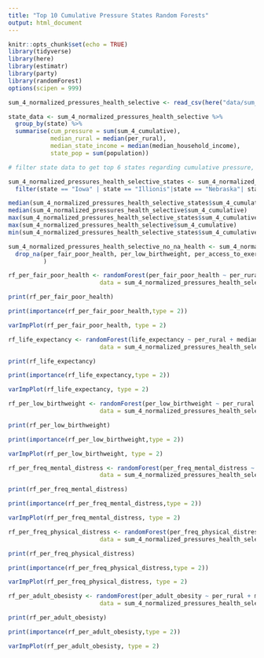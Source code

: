 ```yaml
---
title: "Top 10 Cumulative Pressure States Random Forests"
output: html_document
---
```


```r
knitr::opts_chunk$set(echo = TRUE)
library(tidyverse)
library(here)
library(estimatr)
library(party)
library(randomForest)
options(scipen = 999)
```

```r
sum_4_normalized_pressures_health_selective <- read_csv(here("data/sum_4_normalized_pressures_health_selective.csv"))
```

```r
state_data <- sum_4_normalized_pressures_health_selective %>% 
  group_by(state) %>% 
  summarise(cum_pressure = sum(sum_4_cumulative),
            median_rural = median(per_rural), 
            median_state_income = median(median_household_income),
            state_pop = sum(population))
```

```r
# filter state data to get top 6 states regarding cumulative pressure, filter for those states

sum_4_normalized_pressures_health_selective_states <- sum_4_normalized_pressures_health_selective %>% 
  filter(state == "Iowa" | state == "Illionis"|state == "Nebraska"| state == "Indiana"| state =="Minnesota"| state =="Kansas")

```


```r
median(sum_4_normalized_pressures_health_selective_states$sum_4_cumulative)
median(sum_4_normalized_pressures_health_selective$sum_4_cumulative)
max(sum_4_normalized_pressures_health_selective_states$sum_4_cumulative)
max(sum_4_normalized_pressures_health_selective$sum_4_cumulative)
min(sum_4_normalized_pressures_health_selective_states$sum_4_cumulative)
```

```r
sum_4_normalized_pressures_health_selective_no_na_health <- sum_4_normalized_pressures_health_selective_states %>% 
  drop_na(per_fair_poor_health, per_low_birthweight, per_access_to_exercise, life_expectancy, per_freq_mental_distress, per_freq_mental_distress, per_adult_obesity, median_household_income, per_rural, per_access_to_exercise, per_uninsured, primary_care_phys_quartile, mental_health_providers_quartile, per_child_poverty, air_pollution_avg_daily_pm2.5, drinking_water_violation_quartile, per_severe_house_cost_burden, per_severe_housing_problems, per_food_insecure, sum_4_cumulative, per_limited_access_healthy_food, per_black, per_asian, per_am_indian_alaska_native, per_nativeHA_other_pacific_isl, per_hispanic, population, per_smokers, per_physically_inactive, per_excessive_drinking, per_flu_vaccinated, per_completed_hs, per_some_college, traffic_volume, per_broadband_access
          )
```

```r
rf_per_fair_poor_health <- randomForest(per_fair_poor_health ~ per_rural + median_household_income + population + per_access_to_exercise + per_uninsured + primary_care_phys_quartile + mental_health_providers_quartile + per_child_poverty + air_pollution_avg_daily_pm2.5 +  drinking_water_violation_quartile + per_severe_house_cost_burden + per_severe_housing_problems + per_food_insecure + sum_4_cumulative + per_limited_access_healthy_food + per_black + per_asian + per_am_indian_alaska_native + per_nativeHA_other_pacific_isl + per_hispanic + per_smokers + per_physically_inactive + per_excessive_drinking + per_flu_vaccinated + per_completed_hs + per_some_college + traffic_volume + per_broadband_access,
                          data = sum_4_normalized_pressures_health_selective_no_na_health, importance = TRUE)

print(rf_per_fair_poor_health)

print(importance(rf_per_fair_poor_health,type = 2))

varImpPlot(rf_per_fair_poor_health, type = 2)
```
```r
rf_life_expectancy <- randomForest(life_expectancy ~ per_rural + median_household_income + population + per_access_to_exercise + per_uninsured + primary_care_phys_quartile + mental_health_providers_quartile + per_child_poverty + air_pollution_avg_daily_pm2.5 +  drinking_water_violation_quartile + per_severe_house_cost_burden + per_severe_housing_problems + per_food_insecure + sum_4_cumulative + per_limited_access_healthy_food + per_black + per_asian + per_am_indian_alaska_native + per_nativeHA_other_pacific_isl + per_hispanic + per_smokers + per_physically_inactive + per_excessive_drinking + per_flu_vaccinated + per_completed_hs + per_some_college + traffic_volume + per_broadband_access,
                          data = sum_4_normalized_pressures_health_selective_no_na_health, importance = TRUE)

print(rf_life_expectancy)

print(importance(rf_life_expectancy,type = 2))

varImpPlot(rf_life_expectancy, type = 2)
```

```r
rf_per_low_birthweight <- randomForest(per_low_birthweight ~ per_rural + median_household_income + population + per_access_to_exercise + per_uninsured + primary_care_phys_quartile + mental_health_providers_quartile + per_child_poverty + air_pollution_avg_daily_pm2.5 +  drinking_water_violation_quartile + per_severe_house_cost_burden + per_severe_housing_problems + per_food_insecure + sum_4_cumulative + per_limited_access_healthy_food + per_black + per_asian + per_am_indian_alaska_native + per_nativeHA_other_pacific_isl + per_hispanic + per_smokers + per_physically_inactive + per_excessive_drinking + per_flu_vaccinated + per_completed_hs + per_some_college + traffic_volume + per_broadband_access,
                          data = sum_4_normalized_pressures_health_selective_no_na_health, importance = TRUE)

print(rf_per_low_birthweight)

print(importance(rf_per_low_birthweight,type = 2))

varImpPlot(rf_per_low_birthweight, type = 2)
```

```r
rf_per_freq_mental_distress <- randomForest(per_freq_mental_distress ~ per_rural + median_household_income + population + per_access_to_exercise + per_uninsured + primary_care_phys_quartile + mental_health_providers_quartile + per_child_poverty + air_pollution_avg_daily_pm2.5 +  drinking_water_violation_quartile + per_severe_house_cost_burden + per_severe_housing_problems + per_food_insecure + sum_4_cumulative + per_limited_access_healthy_food + per_black + per_asian + per_am_indian_alaska_native + per_nativeHA_other_pacific_isl + per_hispanic + per_smokers + per_physically_inactive + per_excessive_drinking + per_flu_vaccinated + per_completed_hs + per_some_college + traffic_volume + per_broadband_access,
                          data = sum_4_normalized_pressures_health_selective_no_na_health, importance = TRUE)

print(rf_per_freq_mental_distress)

print(importance(rf_per_freq_mental_distress,type = 2))

varImpPlot(rf_per_freq_mental_distress, type = 2)
```

```r
rf_per_freq_physical_distress <- randomForest(per_freq_physical_distress ~ per_rural + median_household_income + population + per_access_to_exercise + per_uninsured + primary_care_phys_quartile + mental_health_providers_quartile + per_child_poverty + air_pollution_avg_daily_pm2.5 +  drinking_water_violation_quartile + per_severe_house_cost_burden + per_severe_housing_problems + per_food_insecure + sum_4_cumulative + per_limited_access_healthy_food + per_black + per_asian + per_am_indian_alaska_native + per_nativeHA_other_pacific_isl + per_hispanic + per_smokers + per_physically_inactive + per_excessive_drinking + per_flu_vaccinated + per_completed_hs + per_some_college + traffic_volume + per_broadband_access,
                          data = sum_4_normalized_pressures_health_selective_no_na_health, importance = TRUE)

print(rf_per_freq_physical_distress)

print(importance(rf_per_freq_physical_distress,type = 2))

varImpPlot(rf_per_freq_physical_distress, type = 2)
```
```r
rf_per_adult_obesisty <- randomForest(per_adult_obesity ~ per_rural + median_household_income + population + per_access_to_exercise + per_uninsured + primary_care_phys_quartile + mental_health_providers_quartile + per_child_poverty + air_pollution_avg_daily_pm2.5 +  drinking_water_violation_quartile + per_severe_house_cost_burden + per_severe_housing_problems + per_food_insecure + sum_4_cumulative + per_limited_access_healthy_food + per_black + per_asian + per_am_indian_alaska_native + per_nativeHA_other_pacific_isl + per_hispanic + per_smokers + per_physically_inactive + per_excessive_drinking + per_flu_vaccinated + per_completed_hs + per_some_college + traffic_volume + per_broadband_access,
                          data = sum_4_normalized_pressures_health_selective_no_na_health, importance = TRUE)

print(rf_per_adult_obesisty)

print(importance(rf_per_adult_obesisty,type = 2))

varImpPlot(rf_per_adult_obesisty, type = 2)
```

